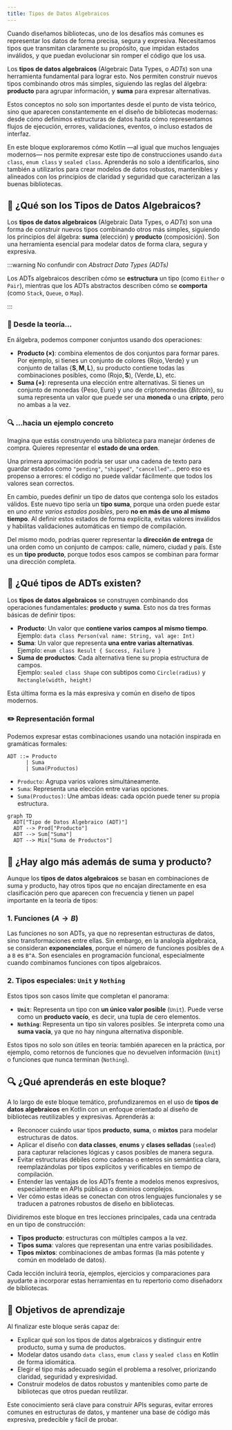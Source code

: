 ```yaml
---
title: Tipos de Datos Algebraicos
---
```


<ReadingTime />

Cuando diseñamos bibliotecas, uno de los desafíos más comunes es representar los datos de forma precisa, segura y expresiva. Necesitamos tipos que transmitan claramente su propósito, que impidan estados inválidos, y que puedan evolucionar sin romper el código que los usa.

Los **tipos de datos algebraicos** (Algebraic Data Types, o *ADTs*) son una herramienta fundamental para lograr esto. Nos permiten construir nuevos tipos combinando otros más simples, siguiendo las reglas del álgebra: **producto** para agrupar información, y **suma** para expresar alternativas.

Estos conceptos no solo son importantes desde el punto de vista teórico, sino que aparecen constantemente en el diseño de bibliotecas modernas: desde cómo definimos estructuras de datos hasta cómo representamos flujos de ejecución, errores, validaciones, eventos, o incluso estados de interfaz.

En este bloque exploraremos cómo Kotlin —al igual que muchos lenguajes modernos— nos permite expresar este tipo de construcciones usando `data class`, `enum class` y `sealed class`. Aprenderás no solo a identificarlos, sino también a utilizarlos para crear modelos de datos robustos, mantenibles y alineados con los principios de claridad y seguridad que caracterizan a las buenas bibliotecas.

## 🧩 ¿Qué son los Tipos de Datos Algebraicos?

Los **tipos de datos algebraicos** (Algebraic Data Types, o *ADTs*) son una forma de construir nuevos tipos combinando otros más simples, siguiendo los principios del álgebra: **suma** (elección) y **producto** (composición). Son una herramienta esencial para modelar datos de forma clara, segura y expresiva.

:::warning No confundir con *Abstract Data Types (ADTs)*

Los ADTs algebraicos describen cómo se **estructura** un tipo (como `Either` o `Pair`), mientras que los ADTs abstractos describen cómo se **comporta** (como `Stack`, `Queue`, o `Map`).

:::

### 🧠 Desde la teoría…

En álgebra, podemos componer conjuntos usando dos operaciones:

- **Producto ($\times$)**: combina elementos de dos conjuntos para formar pares. Por ejemplo, si tienes un conjunto de colores $\{\text{Rojo}, \text{Verde}\}$ y un conjunto de tallas $\{ \mathbf{S}, \mathbf{M}, \mathbf{L} \}$, su producto contiene todas las combinaciones posibles, como $\left(\text{Rojo},\, \mathbf{S}\right)$, $\left( \text{Verde},\, \mathbf{L} \right)$, etc.
- **Suma ($+$)**: representa una elección entre alternativas. Si tienes un conjunto de monedas $\{ \text{Peso}, \text{Euro} \}$ y uno de criptomonedas $\{ Bitcoin \}$, su suma representa un valor que puede ser una **moneda** o una **cripto**, pero no ambas a la vez.

### 🔍 …hacia un ejemplo concreto

Imagina que estás construyendo una biblioteca para manejar órdenes de compra. Quieres representar el **estado de una orden**.

Una primera aproximación podría ser usar una cadena de texto para guardar estados como `"pending"`, `"shipped"`, `"cancelled"`… pero eso es propenso a errores: el código no puede validar fácilmente que todos los valores sean correctos.

En cambio, puedes definir un tipo de datos que contenga solo los estados válidos. Este nuevo tipo sería un **tipo suma**, porque una orden puede estar en *uno entre varios estados posibles*, pero **no en más de uno al mismo tiempo**. Al definir estos estados de forma explícita, evitas valores inválidos y habilitas validaciones automáticas en tiempo de compilación.

Del mismo modo, podrías querer representar la **dirección de entrega** de una orden como un conjunto de campos: calle, número, ciudad y país. Este es un **tipo producto**, porque todos esos campos se combinan para formar una dirección completa.

## 🧩 ¿Qué tipos de ADTs existen?

Los **tipos de datos algebraicos** se construyen combinando dos operaciones fundamentales: **producto** y **suma**. Esto nos da tres formas básicas de definir tipos:

- **Producto**: Un valor que **contiene varios campos al mismo tiempo**.  
  Ejemplo: `data class Person(val name: String, val age: Int)`
- **Suma**: Un valor que representa **una entre varias alternativas**.  
  Ejemplo: `enum class Result { Success, Failure }`
- **Suma de productos**: Cada alternativa tiene su propia estructura de campos.  
  Ejemplo: `sealed class Shape` con subtipos como `Circle(radius)` y `Rectangle(width, height)`

Esta última forma es la más expresiva y común en diseño de tipos modernos.

### ✏️ Representación formal

Podemos expresar estas combinaciones usando una notación inspirada en gramáticas formales:

```text
ADT ::= Producto
      | Suma
      | Suma(Productos)
```

- `Producto`: Agrupa varios valores simultáneamente.  
- `Suma`: Representa una elección entre varias opciones.  
- `Suma(Productos)`: Une ambas ideas: cada opción puede tener su propia estructura.

```mermaid
graph TD
  ADT["Tipo de Datos Algebraico (ADT)"]
  ADT --> Prod["Producto"]
  ADT --> Sum["Suma"]
  ADT --> Mix["Suma de Productos"]
```

## 🤔 ¿Hay algo más además de suma y producto?

Aunque los **tipos de datos algebraicos** se basan en combinaciones de suma y producto, hay otros tipos que no encajan directamente en esa clasificación pero que aparecen con frecuencia y tienen un papel importante en la teoría de tipos:

### 1. Funciones ($A \to B$)

Las funciones no son ADTs, ya que no representan estructuras de datos, sino transformaciones entre ellas. Sin embargo, en la analogía algebraica, se consideran **exponenciales**, porque el número de funciones posibles de `A` a `B` es `B^A`. Son esenciales en programación funcional, especialmente cuando combinamos funciones con tipos algebraicos.

### 2. Tipos especiales: `Unit` y `Nothing`

Estos tipos son casos límite que completan el panorama:

- **`Unit`**: Representa un tipo con **un único valor posible** (`Unit`). Puede verse como un **producto vacío**, es decir, una tupla de cero elementos.
- **`Nothing`**: Representa un tipo sin valores posibles. Se interpreta como una **suma vacía**, ya que no hay ninguna alternativa disponible.

Estos tipos no solo son útiles en teoría: también aparecen en la práctica, por ejemplo, como retornos de funciones que no devuelven información (`Unit`) o funciones que nunca terminan (`Nothing`).

## 🔍 ¿Qué aprenderás en este bloque?

A lo largo de este bloque temático, profundizaremos en el uso de **tipos de datos algebraicos** en Kotlin con un enfoque orientado al diseño de bibliotecas reutilizables y expresivas. Aprenderás a:

- Reconocer cuándo usar tipos **producto**, **suma**, o **mixtos** para modelar estructuras de datos.
- Aplicar el diseño con **data classes**, **enums** y **clases selladas** (`sealed`) para capturar relaciones lógicas y casos posibles de manera segura.
- Evitar estructuras débiles como cadenas o enteros sin semántica clara, reemplazándolas por tipos explícitos y verificables en tiempo de compilación.
- Entender las ventajas de los ADTs frente a modelos menos expresivos, especialmente en APIs públicas o dominios complejos.
- Ver cómo estas ideas se conectan con otros lenguajes funcionales y se traducen a patrones robustos de diseño en bibliotecas.

Dividiremos este bloque en tres lecciones principales, cada una centrada en un tipo de construcción:

- **Tipos producto**: estructuras con múltiples campos a la vez.
- **Tipos suma**: valores que representan una entre varias posibilidades.
- **Tipos mixtos**: combinaciones de ambas formas (la más potente y común en modelado de datos).

Cada lección incluirá teoría, ejemplos, ejercicios y comparaciones para ayudarte a incorporar estas herramientas en tu repertorio como diseñadorx de bibliotecas.

## 🎯 Objetivos de aprendizaje

Al finalizar este bloque serás capaz de:

- Explicar qué son los tipos de datos algebraicos y distinguir entre producto, suma y suma de productos.
- Modelar datos usando `data class`, `enum class` y `sealed class` en Kotlin de forma idiomática.
- Elegir el tipo más adecuado según el problema a resolver, priorizando claridad, seguridad y expresividad.
- Construir modelos de datos robustos y mantenibles como parte de bibliotecas que otros puedan reutilizar.

Este conocimiento será clave para construir APIs seguras, evitar errores comunes en estructuras de datos, y mantener una base de código más expresiva, predecible y fácil de probar.
